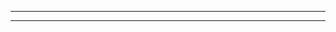 
---

<!-- 

![Oracle Cloud Monitor](https://img.whatap.io/media/images/whatap_oci_auth_dialog.png)
![Server Process List](https://img.whatap.io/media/images/process_list.png)

-->

---